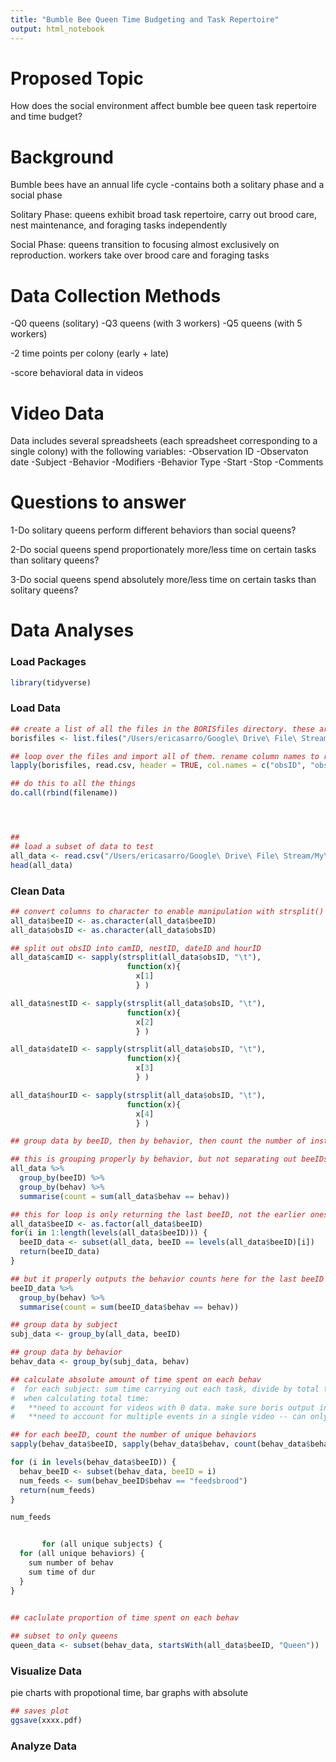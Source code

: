 ```yaml
---
title: "Bumble Bee Queen Time Budgeting and Task Repertoire"
output: html_notebook
---
```


# Proposed Topic
How does the social environment affect bumble bee queen task repertoire and time budget?


# Background
Bumble bees have an annual life cycle
-contains both a solitary phase and a social phase

Solitary Phase: queens exhibit broad task repertoire, carry out brood care, nest maintenance, and foraging tasks independently

Social Phase: queens transition to focusing almost exclusively on reproduction. workers take over brood care and foraging tasks


# Data Collection Methods
-Q0 queens (solitary)
-Q3 queens (with 3 workers)
-Q5 queens (with 5 workers)

-2 time points per colony (early + late)

-score behavioral data in videos


# Video Data
Data includes several spreadsheets (each spreadsheet corresponding to a single colony) with the following variables:
-Observation ID
-Observaton date
-Subject
-Behavior
-Modifiers
-Behavior Type
-Start 
-Stop 
-Comments


# Questions to answer

1-Do solitary queens perform different behaviors than social queens?

2-Do social queens spend proportionately more/less time on certain tasks than solitary queens?

3-Do social queens spend absolutely more/less time on certain tasks than solitary queens?


# Data Analyses

### Load Packages
```r
library(tidyverse)
```

### Load Data
```r

## create a list of all the files in the BORISfiles directory. these are all the files we want to import
borisfiles <- list.files("/Users/ericasarro/Google\ Drive\ File\ Stream/My\ Drive/WoodardLab.shared/Projects/2018.Awesome.Summer.Experiments/Raw\ Data/BORISfiles")

## loop over the files and import all of them. rename column names to remove "." and make shorter
lapply(borisfiles, read.csv, header = TRUE, col.names = c("obsID", "obsDate", "filename", "totalLen", "fps", "beeID", "behav", "mod", "behavType", "start", "stop", "dur", "comStart", "comStop"))

## do this to all the things 
do.call(rbind(filename))




##
## load a subset of data to test
all_data <- read.csv("/Users/ericasarro/Google\ Drive\ File\ Stream/My\ Drive/MasterProjects/18Su_AwesomeSummer/MockData/AggEvents.csv", header = TRUE, col.names = c("obsID", "obsDate", "filename", "totalLen", "fps", "beeID", "behav", "mod", "behavType", "start", "stop", "dur", "comStart", "comStop" ))
head(all_data)

```





### Clean Data
```r

## convert columns to character to enable manipulation with strsplit() and subset(startsWith())
all_data$beeID <- as.character(all_data$beeID)
all_data$obsID <- as.character(all_data$obsID)

## split out obsID into camID, nestID, dateID and hourID
all_data$camID <- sapply(strsplit(all_data$obsID, "\t"), 
                          function(x){
                            x[1]
                            } )

all_data$nestID <- sapply(strsplit(all_data$obsID, "\t"), 
                          function(x){
                            x[2]
                            } )

all_data$dateID <- sapply(strsplit(all_data$obsID, "\t"), 
                          function(x){ 
                            x[3]
                            } )

all_data$hourID <- sapply(strsplit(all_data$obsID, "\t"), 
                          function(x){ 
                            x[4]
                            } )
```

```r
## group data by beeID, then by behavior, then count the number of instances of each behavior

## this is grouping properly by behavior, but not separating out beeIDs
all_data %>%
  group_by(beeID) %>%
  group_by(behav) %>%
  summarise(count = sum(all_data$behav == behav))

## this for loop is only returning the last beeID, not the earlier ones
all_data$beeID <- as.factor(all_data$beeID)
for(i in 1:length(levels(all_data$beeID))) {
  beeID_data <- subset(all_data, beeID == levels(all_data$beeID)[i])
  return(beeID_data)
}

## but it properly outputs the behavior counts here for the last beeID
beeID_data %>%
  group_by(behav) %>%
  summarise(count = sum(beeID_data$behav == behav))


```

```r
## group data by subject
subj_data <- group_by(all_data, beeID)

## group data by behavior
behav_data <- group_by(subj_data, behav)

## calculate absolute amount of time spent on each behav
#  for each subject: sum time carrying out each task, divide by total time watched for that nestID
#  when calculating total time:
#   **need to account for videos with 0 data. make sure boris output includes those
#   **need to account for multiple events in a single video -- can only sum unique obsIDs

## for each beeID, count the number of unique behaviors
sapply(behav_data$beeID, sapply(behav_data$behav, count(behav_data$behav)))

for (i in levels(behav_data$beeID)) {
  behav_beeID <- subset(behav_data, beeID = i)
  num_feeds <- sum(behav_beeID$behav == "feedsbrood")
  return(num_feeds)
}

num_feeds


       for (all unique subjects) {
  for (all unique behaviors) {
    sum number of behav
    sum time of dur
  }
}
    

## caclulate proportion of time spent on each behav

## subset to only queens
queen_data <- subset(behav_data, startsWith(all_data$beeID, "Queen"))

```





### Visualize Data
pie charts with propotional time, bar graphs with absolute
```r
## saves plot
ggsave(xxxx.pdf)

```





### Analyze Data
```r

```





